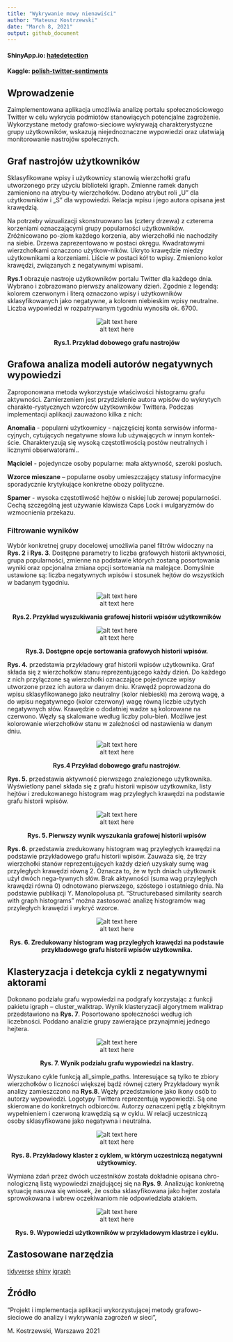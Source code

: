 ```yaml
---
title: "Wykrywanie mowy nienawiści"
author: "Mateusz Kostrzewski"
date: "March 8, 2021"
output: github_document
---
```


#### ShinyApp.io: [hatedetection](https://matheok.shinyapps.io/hatedetection/)
#### Kaggle: [polish-twitter-sentiments](https://www.kaggle.com/mateuszkostrzewski/polish-twitter-sentiments)

## Wprowadzenie

Zaimplementowana aplikacja umożliwia analizę portalu społecznościowego Twitter w celu wykrycia podmiotów stanowiących potencjalne zagrożenie. Wykorzystane metody grafowo-sieciowe wykrywają charakterystyczne grupy użytkowników, wskazują niejednoznaczne wypowiedzi oraz ułatwiają monitorowanie nastrojów społecznych.


## Graf nastrojów użytkowników

Sklasyfikowane wpisy i użytkownicy stanowią wierzchołki grafu utworzonego przy użyciu biblioteki igraph. Zmienne ramek danych zamieniono na atrybu-ty wierzchołków. Dodano atrybut roli „U” dla użytkowników i „S” dla wypowiedzi. Relacja wpisu i jego autora opisana jest krawędzią. 

Na potrzeby wizualizacji skonstruowano las (cztery drzewa) z czterema korzeniami oznaczającymi grupy popularności użytkowników. Zróżnicowano po-ziom każdego korzenia, aby wierzchołki nie nachodziły na siebie. Drzewa zaprezentowano w postaci okręgu. Kwadratowymi wierzchołkami oznaczono użytkow-ników. Ukryto krawędzie miedzy użytkownikami a korzeniami. Liście w postaci kół to wpisy. Zmieniono kolor krawędzi, związanych z negatywnymi wpisami. 

**Rys.1** obrazuje nastroje użytkowników portalu Twitter dla każdego dnia. Wybrano i zobrazowano pierwszy analizowany dzień. Zgodnie z legendą: kolorem czerwonym i literą oznaczono wpisy i użytkowników sklasyfikowanych jako negatywne, a kolorem niebieskim wpisy neutralne. Liczba wypowiedzi w rozpatrywanym tygodniu wynosiła ok. 6700.

<center>![alt text here](Diagrams/1.png)</center>
<center>**Rys.1. Przykład dobowego grafu nastrojów**</center>

## Grafowa analiza modeli autorów negatywnych wypowiedzi

Zaproponowana metoda wykorzystuje właściwości histogramu grafu aktywności. Zamierzeniem jest przydzielenie autora wpisów do wykrytych charakte-rystycznych wzorców użytkowników Twittera. Podczas implementacji aplikacji zauważono kilka z nich:

**Anomalia** - popularni użytkownicy - najczęściej konta serwisów informa-cyjnych, cytujących negatywne słowa lub używających w innym kontek-ście. Charakteryzują się wysoką częstotliwością postów neutralnych i licznymi obserwatorami.. 

**Mąciciel** -  pojedyncze osoby popularne: mała aktywność, szeroki posłuch.

**Wzorce mieszane** – popularne osoby umieszczający statusy informacyjne sporadycznie krytykujące konkretne obozy polityczne. 

**Spamer** - wysoka częstotliwość hejtów o niskiej lub zerowej popularności. Cechą szczególną jest używanie klawisza Caps Lock i wulgaryzmów do wzmocnienia przekazu.


### Filtrowanie wyników

Wybór konkretnej grupy docelowej umożliwia panel filtrów widoczny na **Rys. 2** i **Rys. 3**. Dostępne parametry to liczba grafowych historii aktywności, grupa popularności, zmienne na podstawie których zostaną posortowania wyniki oraz opcjonalna zmiana opcji sortowania na malejące. Domyślnie ustawione są: liczba negatywnych wpisów i stosunek hejtów do wszystkich w badanym tygodniu. 

<center>![alt text here](Diagrams/4.png)</center>
<center>**Rys.2. Przykład wyszukiwania grafowej historii wpisów użytkowników**</center>

<center>![alt text here](Diagrams/5.png)</center>
<center>**Rys.3. Dostępne opcje sortowania grafowych historii wpisów.**</center>

**Rys. 4.** przedstawia przykładowy graf historii wpisów użytkownika. Graf składa się z wierzchołków stanu reprezentującego każdy dzień. Do każdego z nich przyłączone są wierzchołki oznaczające pojedyncze wpisy utworzone przez ich autora w danym dniu. Krawędź poprowadzona do wpisu sklasyfikowanego jako neutralny (kolor niebieski) ma zerową wagę, a do wpisu negatywnego (kolor czerwony) wagę równą liczbie użytych negatywnych słów. Krawędzie o dodatniej wadze są kolorowane na czerwono. Węzły są skalowane według liczby polu-bień. Możliwe jest kolorowanie wierzchołków stanu w zależności od nastawienia w danym dniu.

<center>![alt text here](Diagrams/6.png)</center>
<center>**Rys.4 Przykład dobowego grafu nastrojów**.</center>

**Rys. 5.** przedstawia aktywność pierwszego znalezionego użytkownika. Wyświetlony panel składa się z grafu historii wpisów użytkownika, listy hejtów i zredukowanego histogram wag przyległych krawędzi na  podstawie grafu historii wpisów.

<center>![alt text here](Diagrams/3.png)</center>
<center>**Rys. 5. Pierwszy wynik wyszukania grafowej historii wpisów**</center>

**Rys. 6.** przedstawia zredukowany histogram wag przyległych krawędzi na  podstawie przykładowego grafu historii wpisów. Zauważa się, że trzy wierzchołki stanów reprezentujących każdy dzień uzyskały sumę wag przyległych krawędzi równą 2. Oznacza to, że w tych dniach użytkownik użył dwóch nega-tywnych słów. Brak aktywności (suma wag przyległych krawędzi równa 0) odnotowano pierwszego, szóstego i ostatniego dnia. Na podstawie publikacji Y. Manolopolusa pt. “Structurebased similarity search with graph histograms”  można zastosować analizę histogramów wag przyległych krawędzi i wykryć wzorce. 

<center>![alt text here](Diagrams/7.png)</center>
<center>**Rys. 6. Zredukowany histogram wag przyległych krawędzi na  podstawie przykładowego grafu historii wpisów użytkownika.**</center>

## Klasteryzacja i detekcja cykli z negatywnymi aktorami

Dokonano podziału grafu wypowiedzi na podgrafy korzystając z funkcji pakietu igraph – cluster_walktrap. Wynik klasteryzacji algorytmem walktrap przedstawiono na **Rys. 7**. Posortowano społeczności według ich liczebności. Poddano analizie grupy zawierające przynajmniej jednego hejtera. 

<center>![alt text here](Diagrams/8.png)</center>
<center>**Rys. 7. Wynik podziału grafu wypowiedzi na klastry.**</center>

Wyszukano cykle funkcją all_simple_paths. Interesujące są tylko te zbiory wierzchołków o liczności większej bądź równej cztery Przykładowy wynik analizy zamieszczono na **Rys.8**.  Węzły przedstawione jako ikony osób to autorzy wypowiedzi. Logotypy Twittera reprezentują wypowiedzi. Są one skierowane do konkretnych odbiorców. Autorzy oznaczeni pętlą z błękitnym wypełnieniem i czerwoną krawędzią są w cyklu. W relacji uczestniczą osoby sklasyfikowane jako negatywna i neutralna.

<center>![alt text here](Diagrams/9.png)</center>
<center>**Rys. 8. Przykładowy klaster z cyklem, w którym uczestniczą negatywni użytkownicy.**</center>

Wymiana zdań przez dwóch uczestników została dokładnie opisana chro-nologiczną listą wypowiedzi znajdującej się na **Rys. 9**. Analizując konkretną sytuację nasuwa się wniosek, że osoba sklasyfikowana jako hejter została sprowokowana i wbrew oczekiwaniom nie odpowiedziała atakiem.

<center>![alt text here](Diagrams/99.png)</center>
<center>**Rys. 9. Wypowiedzi użytkowników w przykładowym klastrze i cyklu.**</center>

## Zastosowane narzędzia

[tidyverse](https://www.tidyverse.org/)
[shiny](https://shiny.rstudio.com/)
[igraph](https://igraph.org/)

## Źródło
"Projekt i implementacja aplikacji wykorzystującej metody grafowo-sieciowe do analizy i wykrywania zagrożeń w sieci", 

M. Kostrzewski, Warszawa 2021

